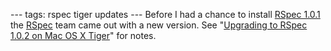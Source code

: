 ---
tags: rspec tiger updates
---
Before I had a chance to install [[RSpec 1.0.1]] the [[RSpec]] team came out with a new version. See "[[Upgrading to RSpec 1.0.2 on Mac OS X Tiger]]" for notes.

